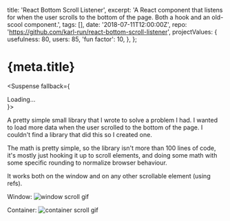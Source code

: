 
  title: 'React Bottom Scroll Listener',
  excerpt:
    'A React component that listens for when the user scrolls to the bottom of the page. Both a hook and an old-scool component.',
  tags: [],
  date: '2018-07-11T12:00:00Z',
  repo: 'https://github.com/karl-run/react-bottom-scroll-listener',
  projectValues: {
    usefulness: 80,
    users: 85,
    'fun factor': 10,
  },
};

# {meta.title}

<Suspense fallback={<div className="mb-4">Loading...</div>}>
  <PackageDownloadCount name="react-bottom-scroll-listener" />
</Suspense>

<GaugeCollection values={meta.projectValues} direction="row" />

A pretty simple small library that I wrote to solve a problem I had. I wanted to load more data when
the user scrolled to the bottom of the page. I couldn't find a library that did this so I created one.

The math is pretty simple, so the library isn't more than 100 lines of code, it's mostly just hooking it up to
scroll elements, and doing some math with some specific rounding to normalize browser behaviour.

It works both on the window and on any other scrollable element (using refs).

Window:
![window scroll gif](https://github.com/karl-run/react-bottom-scroll-listener/raw/main/example.gif)

Container:
![container scroll gif](https://github.com/karl-run/react-bottom-scroll-listener/raw/main/example_inner.gif)
